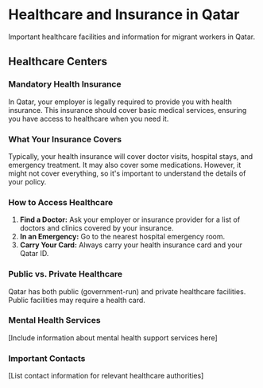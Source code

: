 # Healthcare and Insurance in Qatar

Important healthcare facilities and information for migrant workers in Qatar.

<HealthcareMap />

## Healthcare Centers

### Mandatory Health Insurance

In Qatar, your employer is legally required to provide you with health insurance. This insurance should cover basic medical services, ensuring you have access to healthcare when you need it.

### What Your Insurance Covers

Typically, your health insurance will cover doctor visits, hospital stays, and emergency treatment. It may also cover some medications. However, it might not cover everything, so it's important to understand the details of your policy.

### How to Access Healthcare

1.  **Find a Doctor:** Ask your employer or insurance provider for a list of doctors and clinics covered by your insurance.
2.  **In an Emergency:** Go to the nearest hospital emergency room.
3.  **Carry Your Card:** Always carry your health insurance card and your Qatar ID.

### Public vs. Private Healthcare

Qatar has both public (government-run) and private healthcare facilities. Public facilities may require a health card.

### Mental Health Services

[Include information about mental health support services here]

### Important Contacts

[List contact information for relevant healthcare authorities]
